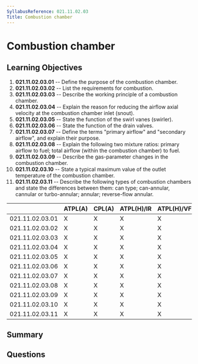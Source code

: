 ```yaml
---
SyllabusReference: 021.11.02.03
Title: Combustion chamber
---
```


# Combustion chamber

## Learning Objectives

1. **021.11.02.03.01** -- Define the purpose of the combustion chamber.
2. **021.11.02.03.02** -- List the requirements for combustion.
3. **021.11.02.03.03** -- Describe the working principle of a combustion chamber.
4. **021.11.02.03.04** -- Explain the reason for reducing the airflow axial
   velocity at the combustion chamber inlet (snout).
5. **021.11.02.03.05** -- State the function of the swirl vanes (swirler).
6. **021.11.02.03.06** -- State the function of the drain valves.
7. **021.11.02.03.07** -- Define the terms "primary airflow" and "secondary
   airflow", and explain their purpose.
8. **021.11.02.03.08** -- Explain the following two mixture ratios: primary
   airflow to fuel; total airflow (within the combustion chamber) to fuel.
9. **021.11.02.03.09** -- Describe the gas-parameter changes in the combustion
   chamber.
10. **021.11.02.03.10** -- State a typical maximum value of the outlet temperature
    of the combustion chamber.
11. **021.11.02.03.11** -- Describe the following types of combustion chambers and
    state the differences between them: can type; can-annular, cannular or
    turbo-annular; annular; reverse-flow annular.

|                 | ATPL(A) | CPL(A) | ATPL(H)/IR | ATPL(H)/VFR | CPL(H) | IR  | CBIR(A) |
| --------------- | ------- | ------ | ---------- | ----------- | ------ | --- | ------- |
| 021.11.02.03.01 | X       | X      | X          | X           | X      |     |         |
| 021.11.02.03.02 | X       | X      | X          | X           | X      |     |         |
| 021.11.02.03.03 | X       | X      | X          | X           | X      |     |         |
| 021.11.02.03.04 | X       | X      | X          | X           | X      |     |         |
| 021.11.02.03.05 | X       | X      | X          | X           | X      |     |         |
| 021.11.02.03.06 | X       | X      | X          | X           | X      |     |         |
| 021.11.02.03.07 | X       | X      | X          | X           | X      |     |         |
| 021.11.02.03.08 | X       | X      | X          | X           | X      |     |         |
| 021.11.02.03.09 | X       | X      | X          | X           | X      |     |         |
| 021.11.02.03.10 | X       | X      | X          | X           | X      |     |         |
| 021.11.02.03.11 | X       | X      | X          | X           | X      |     |         |

## Summary

## Questions
